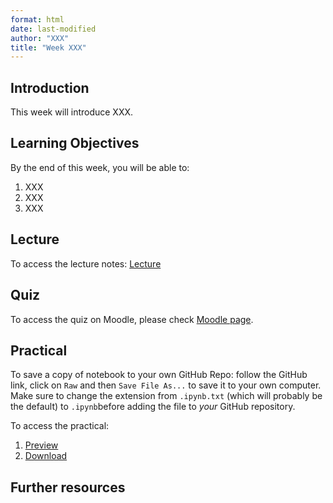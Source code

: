 ```yaml
---
format: html
date: last-modified
author: "XXX"
title: "Week XXX"
---
```


## Introduction

This week will introduce XXX.

## Learning Objectives

By the end of this week, you will be able to:

1. XXX
2. XXX
3. XXX

## Lecture 

To access the lecture notes: [Lecture](weekXXX_lecture.qmd)

## Quiz

To access the quiz on Moodle, please check [Moodle page](https://moodle.ucl.ac.uk/course/view.php?id=53568).

## Practical

:::{.callout-note}

To save a copy of notebook to your own GitHub Repo: follow the GitHub link, click on `Raw` and then `Save File As...` to save it to your own computer. Make sure to change the extension from `.ipynb.txt` (which will probably be the default) to `.ipynb`before adding the file to *your* GitHub repository.

:::

To access the practical:

1. [Preview](weekX_practical.html)
2. [Download](weekX_practical.ipynb)

## Further resources